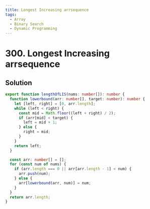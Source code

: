 ```yaml
---
title: Longest Increasing arrsequence
tags:
  - Array
  - Binary Search
  - Dynamic Programming
---
```


# 300. Longest Increasing arrsequence

<Badges>
  <LevelBadge level="medium" />
  <TopicBadge name="Array" slug="array" />
  <TopicBadge name="Binary Search" slug="binary-search" />
  <TopicBadge name="Dynamic Programming" slug="dynamic-programming" />
</Badges>

## Solution

```typescript filename="solution.ts" copy
export function lengthOfLIS(nums: number[]): number {
  function lowerbound(arr: number[], target: number): number {
    let [left, right] = [0, arr.length];
    while (left < right) {
      const mid = Math.floor((left + right) / 2);
      if (arr[mid] < target) {
        left = mid + 1;
      } else {
        right = mid;
      }
    }
    return left;
  }

  const arr: number[] = [];
  for (const num of nums) {
    if (arr.length === 0 || arr[arr.length - 1] < num) {
      arr.push(num);
    } else {
      arr[lowerbound(arr, num)] = num;
    }
  }
  return arr.length;
}
```

<ProblemLink
  codingSite="leetcode"
  href="https://leetcode.com/problems/longest-increasing-subsequence"
  title="Longest Increasing arrsequence"
/>
